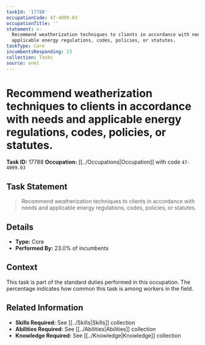 ```yaml
---
taskId: '17788'
occupationCode: 47-4099.03
occupationTitle: ''
statement: >-
  Recommend weatherization techniques to clients in accordance with needs and
  applicable energy regulations, codes, policies, or statutes.
taskType: Core
incumbentsResponding: 23
collection: Tasks
source: onet
---
```

# Recommend weatherization techniques to clients in accordance with needs and applicable energy regulations, codes, policies, or statutes.

**Task ID:** 17788
**Occupation:** [[../Occupations|Occupation]] with code `47-4099.03`

## Task Statement

> Recommend weatherization techniques to clients in accordance with needs and applicable energy regulations, codes, policies, or statutes.

## Details

- **Type:** Core
- **Performed By:** 23.0% of incumbents

## Context

This task is part of the standard duties performed in this occupation. The percentage indicates how common this task is among workers in the field.

## Related Information

- **Skills Required:** See [[../Skills|Skills]] collection
- **Abilities Required:** See [[../Abilities|Abilities]] collection
- **Knowledge Required:** See [[../Knowledge|Knowledge]] collection

